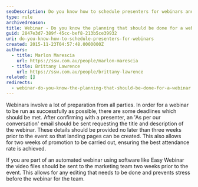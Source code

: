 ```yaml
---
seoDescription: Do you know how to schedule presenters for webinars and plan accordingly to achieve a successful event?
type: rule
archivedreason:
title: Webinar - Do you know the planning that should be done for a webinar?
guid: 2847e3d7-389f-45cc-bef8-213b5ce39932
uri: do-you-know-how-to-schedule-presenters-for-webinars
created: 2015-11-23T04:57:48.0000000Z
authors:
  - title: Marlon Marescia
    url: https://ssw.com.au/people/marlon-marescia
  - title: Brittany Lawrence
    url: https://ssw.com.au/people/brittany-lawrence
related: []
redirects:
  - webinar-do-you-know-the-planning-that-should-be-done-for-a-webinar
---
```


Webinars involve a lot of preparation from all parties. In order for a webinar to be run as successfully as possible, there are some deadlines which should be met.
After confirming with a presenter, an 'As per our conversation' email should be sent requesting the title and description of the webinar. These details should be provided no later than three weeks prior to the event so that landing pages can be created. This also allows for two weeks of promotion to be carried out, ensuring the best attendance rate is achieved.

If you are part of an automated webinar using software like Easy Webinar the video files should be sent to the marketing team two weeks prior to the event. This allows for any editing that needs to be done and prevents stress before the webinar for the team.